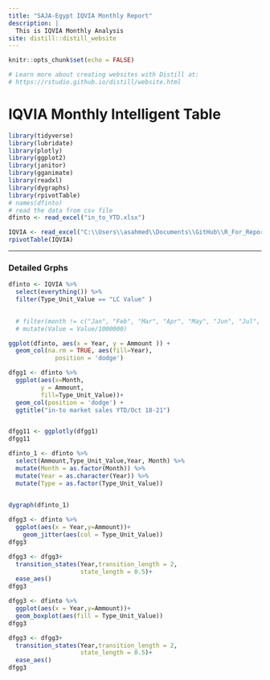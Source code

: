 ```yaml
---
title: "SAJA-Egypt IQVIA Monthly Report"
description: |
  This is IQVIA Monthly Analysis 
site: distill::distill_website
---
```


```r
knitr::opts_chunk$set(echo = FALSE)

# Learn more about creating websites with Distill at:
# https://rstudio.github.io/distill/website.html

```


# IQVIA Monthly Intelligent Table

```r
library(tidyverse)
library(lubridate)
library(plotly)
library(ggplot2)
library(janitor)
library(gganimate)
library(readxl)
library(dygraphs)
library(rpivotTable)
# names(dfinto)
# read the data from csv file
dfinto <- read_excel("in_to_YTD.xlsx")
```


```r
IQVIA <- read_excel("C:\\Users\\asahmed\\Documents\\GitHub\\R_For_Reports\\IQVIA.xlsx")
rpivotTable(IQVIA)

```

***

### Detailed Grphs

```r
dfinto <- IQVIA %>% 
  select(everything()) %>% 
  filter(Type_Unit_Value == "LC Value" )
  

  # filter(month != c("Jan", "Feb", "Mar", "Apr", "May", "Jun", "Jul", "Aug", "Sep", "Oct")) %>%
  # mutate(Value = Value/1000000)

ggplot(dfinto, aes(x = Year, y = Ammount )) +
  geom_col(na.rm = TRUE, aes(fill=Year),
             position = 'dodge')
```

```r
dfgg1 <- dfinto %>% 
  ggplot(aes(x=Month,
         y = Ammount,
         fill=Type_Unit_Value))+
  geom_col(position = 'dodge') +
  ggtitle("in-to market sales YTD/Oct 18-21")


dfgg11 <- ggplotly(dfgg1)
dfgg11


```

```r
dfinto_1 <- dfinto %>% 
  select(Ammount,Type_Unit_Value,Year, Month) %>% 
  mutate(Month = as.factor(Month)) %>%
  mutate(Year = as.character(Year)) %>% 
  mutate(Type = as.factor(Type_Unit_Value))
  

dygraph(dfinto_1)

```



```r

dfgg3 <- dfinto %>% 
  ggplot(aes(x = Year,y=Ammount))+
    geom_jitter(aes(col = Type_Unit_Value))
dfgg3

dfgg3 <- dfgg3+
  transition_states(Year,transition_length = 2,
                    state_length = 0.5)+
  ease_aes()
dfgg3
```

```r


dfgg3 <- dfinto %>% 
  ggplot(aes(x = Year,y=Ammount))+
  geom_boxplot(aes(fill = Type_Unit_Value))
dfgg3

dfgg3 <- dfgg3+
  transition_states(Year,transition_length = 2,
                    state_length = 0.5)+
  ease_aes()
dfgg3

```

